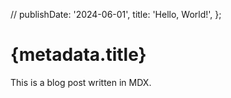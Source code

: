   // publishDate: '2024-06-01',
  title: 'Hello, World!',
};

# {metadata.title}

This is a blog post written in MDX.
